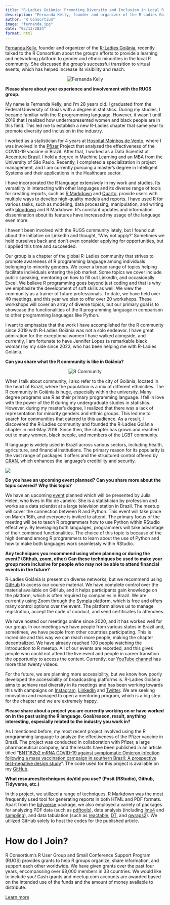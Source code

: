 ```yaml
---
title: "R-Ladies Goiânia: Promoting Diversity and Inclusion in Local R Community"
description: "Fernanda Kelly, founder and organizer of the R-Ladies Goiânia, recently talked to the R Consortium about the group’s efforts to provide a learning and networking platform to gender and ethnic…"
author: "R Consortium"
image: "fernanda.jpg"
date: "03/13/2024"
format: html
---
```

<style>
  .anchorjs-link {
  display: none !important;
}
</style>

[Fernanda Kelly](https://www.fernandakellyrs.com/), founder and organizer of the [R-Ladies Goiânia](https://www.meetup.com/rladies-goiania/), recently talked to the R Consortium about the group’s efforts to provide a learning and networking platform to gender and ethnic minorities in the local R community. She discussed the group’s successful transition to virtual events, which has helped increase its visibility and reach. 




<div style="text-align: center;">
  <img src="fernanda.jpg" alt="Fernanda Kelly" >
</div>


**Please share about your experience and involvement with the RUGS group.**

My name is Fernanda Kelly, and I’m 28 years old. I graduated from the Federal University of Goiás with a degree in statistics. During my studies, I became familiar with the R programming language. However, it wasn’t until 2019 that I realized how underrepresented women and black people are in this field. This led me to establish a new R-Ladies chapter that same year to promote diversity and inclusion in the industry.

I worked as a statistician for 4 years at [Hospital Moinhos de Vento](https://www.hospitalmoinhos.org.br/), where I was involved in the [Pfizer](https://www.pfizer.com.br/) Project that analyzed the effectiveness of the COVID-19 vaccine in Brazil. After that, I worked as a Data Scientist at [Accenture Brasil](https://www.accenture.com/br-pt). I hold a degree in Machine Learning and an MBA from the University of São Paulo. Recently, I completed a specialization in project management, and I am currently pursuing a master’s degree in Intelligent Systems and their applications in the Healthcare sector.

I have incorporated the R language extensively in my work and studies. Its versatility in interacting with other languages and its diverse range of tools for creating reports, such as [R Markdown](https://rmarkdown.rstudio.com/) and [Quarto](https://quarto.org/), provide users with multiple ways to develop high-quality models and reports. I have used R for various tasks, such as modeling, data processing, manipulation, and writing with [blogdown](https://bookdown.org/yihui/blogdown/) and R Markdown. R’s constant updates and information dissemination about its features have increased my usage of the language even more.

I haven’t been involved with the RUGS community lately, but I found out about the initiative on LinkedIn and thought, ‘Why not apply?’ Sometimes we hold ourselves back and don’t even consider applying for opportunities, but I applied this time and succeeded.

Our group is a chapter of the global R-Ladies community that strives to promote awareness of R programming language among individuals belonging to minority genders. We cover a broad range of topics helping facilitate individuals entering the job market. Some topics we cover include public speaking, mentoring on how to fill out LinkedIn, and occasionally Excel. We believe R programming goes beyond just coding and that is why we emphasize the development of soft skills as well. We view the community as a trainer of future professionals. To date, we have held over 40 meetings, and this year we plan to offer over 20 workshops. These workshops will cover an array of diverse topics, but our primary goal is to showcase the functionalities of the R programming language in comparison to other programming languages like Python.

I want to emphasize that the work I have accomplished for the R community since 2019 with R-Ladies Goiânia was not a solo endeavor. I have great admiration for the exceptional women I have walked alongside, and currently, I am fortunate to have Jennifer Lopes (a remarkable black woman) by my side since 2023, who has been helping me with R-Ladies Goiânia.

**Can you share what the R community is like in Goiânia?**




<div style="text-align: center;">
  <img src="rcommunity.jpg" alt="R Community" >
</div>


When I talk about community, I also refer to the city of Goiânia, located in the heart of Brazil, where the population is a mix of different ethnicities. The R community in Goiânia is huge, especially within the university. Many degree programs use R as their primary programming language. I fell in love with the power of the R during my undergraduate studies in statistics. However, during my master’s degree, I realized that there was a lack of representation for minority genders and ethnic groups. This led me to search for communities that catered to this audience. As a result, I discovered the R-Ladies community and founded the R-Ladies Goiânia chapter in mid-May 2019. Since then, the chapter has grown and reached out to many women, black people, and members of the LGBT community.

R language is widely used in Brazil across various sectors, including health, agriculture, and financial institutions. The primary reason for its popularity is the vast range of packages it offers and the structured control offered by [CRAN](https://cran.r-project.org/), which enhances the language’s credibility and security.





![](video-call.jpg)


**Do you have an upcoming event planned? Can you share more about the topic covered? Why this topic?**

We have an upcoming [event](https://www.meetup.com/rladies-goiania/events/299439521/) planned which will be presented by Julia Helen, who lives in Rio de Janeiro. She is a statistician by profession and works as a data scientist at a large television station in Brazil. The meetup will cover the connection between R and Python. This event will take place on March 16th, and everyone is invited to attend. The primary focus of the meeting will be to teach R programmers how to use Python within RStudio effectively. By leveraging both languages, programmers will take advantage of their combined functionalities. The choice of this topic is because of the high demand among R programmers to learn about the use of Python and how to make both languages work seamlessly within RStudio.

**Any techniques you recommend using when planning or during the event? (Github, zoom, other) Can these techniques be used to make your group more inclusive for people who may not be able to attend financial events in the future?**

R-Ladies Goiânia is present on diverse networks, but we recommend using [GitHub](https://github.com/R-LadiesGYN) to access our course material. We have complete control over the material available on GitHub, and it helps participants gain knowledge on the platform, which is often required by companies in Brazil. We are currently using Zoom through the [Sympla](https://www.sympla.com.br/) platform, which is free and offers many control options over the event. The platform allows us to manage registration, accept the code of conduct, and send certificates to attendees.

We have hosted our meetings online since 2020, and it has worked well for our group. In our meetings we have people from various states in Brazil and, sometimes, we have people from other countries participating. This is incredible and this way we can reach more people, making the chapter decentralized. We have already reached 100 people watching the Introduction to R meetup. All of our events are recorded, and this gives people who could not attend the live event and people in career transition the opportunity to access the content. Currently, our [YouTube channel](https://www.youtube.com/@rladiesgoiania?app=desktop) has more than twenty videos.

For the future, we are planning more accessibility, but we know how poorly developed the accessibility of broadcasting platforms is. R-Ladies Goiânia aims to achieve real diversity in its meetings and has been working towards this with campaigns on [Instagram](https://www.instagram.com/rladiesgyn/), [LinkedIn](https://www.linkedin.com/company/r-ladies-gyn/) and [Twitter](https://twitter.com/rladiesgyn?lang=en). We are seeking innovation and managed to open a mentoring program, which is a big step for the chapter and we are extremely happy.

**Please share about a project you are currently working on or have worked on in the past using the R language. Goal/reason, result, anything interesting, especially related to the industry you work in?**

As I mentioned before, my most recent project involved using the R programming language to analyze the effectiveness of the Pfizer vaccine in Brazil. The project was conducted in collaboration with Pfizer, a large pharmaceutical company, and the results have been published in an article titled “[BNT162b2 mRNA COVID-19 against symptomatic Omicron infection following a mass vaccination campaign in southern Brazil: A prospective test-negative design study](https://pubmed.ncbi.nlm.nih.gov/37507274/)“. The code used for this project is available on my [GitHub](https://github.com/FernandaKelly/BNT162b2-Pfizer-BioNTech-mRNA-COVID-19).

**What resources/techniques do/did you use? (Posit (RStudio), Github, Tidyverse, etc.)**

In this project, we utilized a range of techniques. R Markdown was the most frequently used tool for generating reports in both HTML and PDF formats. Apart from the [tidyverse](https://www.tidyverse.org/) package, we also employed a variety of packages for analyzing PDF data (such as [pdftools](https://cran.r-project.org/web/packages/pdftools/index.html)), data analysis (including [lme4](https://cran.r-project.org/web/packages/lme4/index.html) and [sampling](https://cran.r-project.org/web/packages/sampling/index.html)), and data tabulation (such as [reactable](https://cran.r-project.org/web/packages/reactable/index.html), [DT](https://cran.r-project.org/web/packages/DT/index.html), and [qwraps2](https://cran.r-project.org/web/packages/qwraps2/index.html)). We utilized GitHub solely to host the codes for the published article.


# **How do I Join?**

R Consortium’s R User Group and Small Conference Support Program (RUGS) provides grants to help R groups organize, share information, and support each other worldwide. We have given grants over the past four years, encompassing over 68,000 members in 33 countries. We would like to include you! Cash grants and meetup.com accounts are awarded based on the intended use of the funds and the amount of money available to distribute.

[Learn more](https://www.r-consortium.org/all-projects/r-user-group-support-program)

